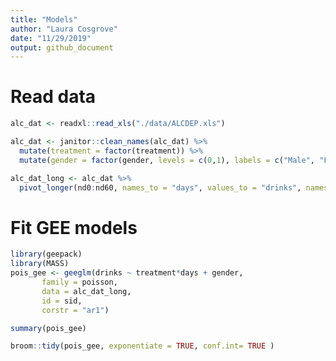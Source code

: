 ```yaml
---
title: "Models"
author: "Laura Cosgrove"
date: "11/29/2019"
output: github_document
---
```


# Read data

```r
alc_dat <- readxl::read_xls("./data/ALCDEP.xls")

alc_dat <- janitor::clean_names(alc_dat) %>% 
  mutate(treatment = factor(treatment)) %>% 
  mutate(gender = factor(gender, levels = c(0,1), labels = c("Male", "Female")))

alc_dat_long <- alc_dat %>% 
  pivot_longer(nd0:nd60, names_to = "days", values_to = "drinks", names_prefix = "nd")
```

# Fit GEE models

```r
library(geepack)
library(MASS)
pois_gee <- geeglm(drinks ~ treatment*days + gender, 
       family = poisson,
       data = alc_dat_long,
       id = sid,
       corstr = "ar1")

summary(pois_gee)

broom::tidy(pois_gee, exponentiate = TRUE, conf.int= TRUE )

```

